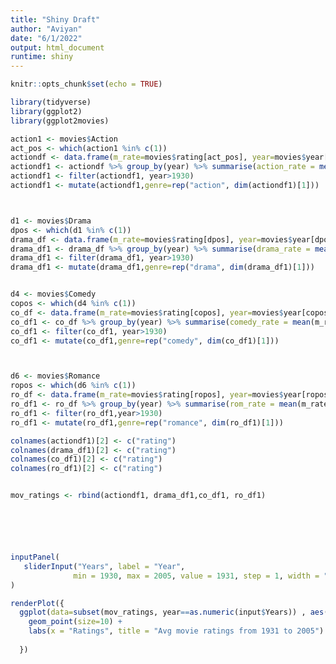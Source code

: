 ---
title: "Shiny Draft"
author: "Aviyan"
date: "6/1/2022"
output: html_document
runtime: shiny
---

```{r setup, include=FALSE}
knitr::opts_chunk$set(echo = TRUE)
```
 

```{r eruptions, echo=FALSE, message=FALSE, warning=FALSE}
library(tidyverse)
library(ggplot2)
library(ggplot2movies)

action1 <- movies$Action
act_pos <- which(action1 %in% c(1))
actiondf <- data.frame(m_rate=movies$rating[act_pos], year=movies$year[act_pos])
actiondf1 <- actiondf %>% group_by(year) %>% summarise(action_rate = mean(m_rate))
actiondf1 <- filter(actiondf1, year>1930)
actiondf1 <- mutate(actiondf1,genre=rep("action", dim(actiondf1)[1])) 



d1 <- movies$Drama
dpos <- which(d1 %in% c(1))
drama_df <- data.frame(m_rate=movies$rating[dpos], year=movies$year[dpos])
drama_df1 <- drama_df %>% group_by(year) %>% summarise(drama_rate = mean(m_rate))
drama_df1 <- filter(drama_df1, year>1930)
drama_df1 <- mutate(drama_df1,genre=rep("drama", dim(drama_df1)[1])) 


d4 <- movies$Comedy
copos <- which(d4 %in% c(1))
co_df <- data.frame(m_rate=movies$rating[copos], year=movies$year[copos])
co_df1 <- co_df %>% group_by(year) %>% summarise(comedy_rate = mean(m_rate))
co_df1 <- filter(co_df1, year>1930)
co_df1 <- mutate(co_df1,genre=rep("comedy", dim(co_df1)[1])) 



d6 <- movies$Romance
ropos <- which(d6 %in% c(1))
ro_df <- data.frame(m_rate=movies$rating[ropos], year=movies$year[ropos])
ro_df1 <- ro_df %>% group_by(year) %>% summarise(rom_rate = mean(m_rate))
ro_df1 <- filter(ro_df1,year>1930)
ro_df1 <- mutate(ro_df1,genre=rep("romance", dim(ro_df1)[1])) 

colnames(actiondf1)[2] <- c("rating")
colnames(drama_df1)[2] <- c("rating")
colnames(co_df1)[2] <- c("rating")
colnames(ro_df1)[2] <- c("rating")


mov_ratings <- rbind(actiondf1, drama_df1,co_df1, ro_df1)







```







```{r}
inputPanel(
   sliderInput("Years", label = "Year",
              min = 1930, max = 2005, value = 1931, step = 1, width = "1000px")
)

renderPlot({
  ggplot(data=subset(mov_ratings, year==as.numeric(input$Years)) , aes(x=genre, y=rating, color=genre)) + 
    geom_point(size=10) +
    labs(x = "Ratings", title = "Avg movie ratings from 1931 to 2005")
    
  })
```



